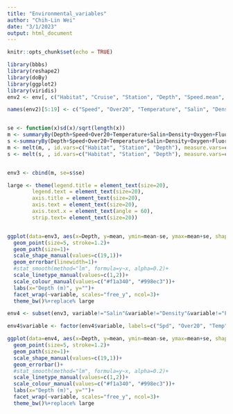 ```yaml
---
title: "Environmental_variables"
author: "Chih-Lin Wei"
date: "3/1/2023"
output: html_document
---
```


```r
knitr::opts_chunk$set(echo = TRUE)
```

```r
library(bbbs)
library(reshape2)
library(doBy)
library(ggplot2)
library(viridis)
env2 <- env[, c("Habitat", "Cruise", "Station", "Depth", "Speed.mean", "over20", "Temperature", "Salinity", "Density", "Oxygen", "fluorometer", "transmissometer", "Clay", "Silt", "Sand", "CN",  "TOC", "TN", "Porosity")]

names(env2)[5:19] <- c("Speed", "Over20", "Temperature", "Salin", "Density", "Oxygen", "Fluoro", "Trans", "Clay", "Silt", "Sand", "CN", "TOC", "TN", "Porosity")


se <- function(x)sd(x)/sqrt(length(x))
m <- summaryBy(Depth+Speed+Over20+Temperature+Salin+Density+Oxygen+Fluoro+Trans+Clay+Silt+Sand+CN+TOC+TN+Porosity~Habitat+Station, data=env2, FUN=mean, keep.names = TRUE)
s <-summaryBy(Depth+Speed+Over20+Temperature+Salin+Density+Oxygen+Fluoro+Trans+Clay+Silt+Sand+CN+TOC+TN+Porosity~Habitat+Station, data=env2, FUN=se, keep.names = TRUE)
m <- melt(m, , id.vars=c("Habitat", "Station", "Depth"), measure.vars=c("Speed", "Over20", "Temperature", "Salin", "Density", "Oxygen", "Fluoro", "Trans", "Clay", "Silt", "Sand", "CN", "TOC", "TN", "Porosity"), value.name = "mean")
s <- melt(s, , id.vars=c("Habitat", "Station", "Depth"), measure.vars=c("Speed", "Over20", "Temperature", "Salin", "Density", "Oxygen", "Fluoro", "Trans", "Clay", "Silt", "Sand", "CN", "TOC", "TN", "Porosity"), value.name = "se")


env3 <- cbind(m, se=s$se)

large <- theme(legend.title = element_text(size=20),
        legend.text = element_text(size=20),
        axis.title = element_text(size=20),
        axis.text = element_text(size=20),
        axis.text.x = element_text(angle = 60),
        strip.text= element_text(size=20))


ggplot(data=env3, aes(x=Depth, y=mean, ymin=mean-se, ymax=mean+se, shape=Habitat, linetype=Habitat, colour=Habitat))+
  geom_point(size=5, stroke=1.2)+
  geom_path(size=1)+
  scale_shape_manual(values=c(19,1))+
  geom_errorbar(linewidth=1)+
  #stat_smooth(method="lm", formula=y~x, alpha=0.2)+
  scale_linetype_manual(values=c(1,2))+
  scale_colour_manual(values=c("#f1a340", "#998ec3"))+
  labs(x="Depth (m)", y="")+
  facet_wrap(~variable, scales="free_y", ncol=3)+
  theme_bw()%+replace% large
```

```r
env4 <- subset(env3, variable!="Salin"&variable!="Density"&variable!="Fluoro")

env4$variable <- factor(env4$variable, labels=c("Spd", "Over20", "Temp", "O2", "Trans", "Clay", "Silt", "Sand", "CN", "TOC", "TN", "Por"))

ggplot(data=env4, aes(x=Depth, y=mean, ymin=mean-se, ymax=mean+se, shape=Habitat, linetype=Habitat, colour=Habitat))+
  geom_point(size=5, stroke=1.2)+
  geom_path(size=1)+
  scale_shape_manual(values=c(19,1))+
  geom_errorbar()+
  #stat_smooth(method="lm", formula=y~x, alpha=0.2)+
  scale_linetype_manual(values=c(1,2))+
  scale_colour_manual(values=c("#f1a340", "#998ec3"))+
  labs(x="Depth (m)", y="")+
  facet_wrap(~variable, scales="free_y", ncol=3)+
  theme_bw()%+replace% large
```